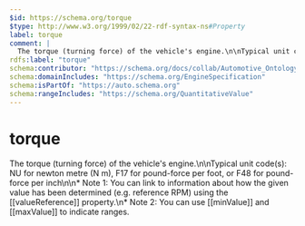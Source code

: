 ```yaml
---
$id: https://schema.org/torque
$type: http://www.w3.org/1999/02/22-rdf-syntax-ns#Property
label: torque
comment: |
  The torque (turning force) of the vehicle's engine.\n\nTypical unit code(s): NU for newton metre (N m), F17 for pound-force per foot, or F48 for pound-force per inch\n\n* Note 1: You can link to information about how the given value has been determined (e.g. reference RPM) using the [[valueReference]] property.\n* Note 2: You can use [[minValue]] and [[maxValue]] to indicate ranges.
rdfs:label: "torque"
schema:contributor: "https://schema.org/docs/collab/Automotive_Ontology_Working_Group"
schema:domainIncludes: "https://schema.org/EngineSpecification"
schema:isPartOf: "https://auto.schema.org"
schema:rangeIncludes: "https://schema.org/QuantitativeValue"
---
```


# torque

The torque (turning force) of the vehicle's engine.\n\nTypical unit code(s): NU for newton metre (N m), F17 for pound-force per foot, or F48 for pound-force per inch\n\n* Note 1: You can link to information about how the given value has been determined (e.g. reference RPM) using the [[valueReference]] property.\n* Note 2: You can use [[minValue]] and [[maxValue]] to indicate ranges.

